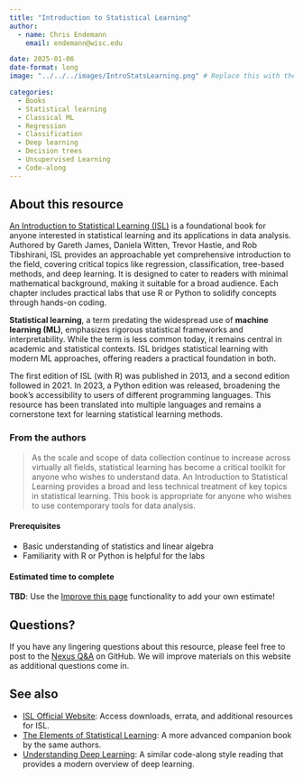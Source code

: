 ```yaml
---
title: "Introduction to Statistical Learning"
author: 
  - name: Chris Endemann
    email: endemann@wisc.edu

date: 2025-01-06
date-format: long
image: "../../../images/IntroStatsLearning.png" # Replace this with the actual filename of your chosen image in the images folder.

categories: 
  - Books
  - Statistical learning
  - Classical ML
  - Regression
  - Classification
  - Deep learning
  - Decision trees
  - Unsupervised Learning
  - Code-along
---
```


## About this resource

[An Introduction to Statistical Learning (ISL)](http://statlearning.com/) is a foundational book for anyone interested in statistical learning and its applications in data analysis. Authored by Gareth James, Daniela Witten, Trevor Hastie, and Rob Tibshirani, ISL provides an approachable yet comprehensive introduction to the field, covering critical topics like regression, classification, tree-based methods, and deep learning. It is designed to cater to readers with minimal mathematical background, making it suitable for a broad audience. Each chapter includes practical labs that use R or Python to solidify concepts through hands-on coding.

**Statistical learning**, a term predating the widespread use of **machine learning (ML)**, emphasizes rigorous statistical frameworks and interpretability. While the term is less common today, it remains central in academic and statistical contexts. ISL bridges statistical learning with modern ML approaches, offering readers a practical foundation in both.

The first edition of ISL (with R) was published in 2013, and a second edition followed in 2021. In 2023, a Python edition was released, broadening the book's accessibility to users of different programming languages. This resource has been translated into multiple languages and remains a cornerstone text for learning statistical learning methods.

### From the authors

> As the scale and scope of data collection continue to increase across virtually all fields, statistical learning has become a critical toolkit for anyone who wishes to understand data. An Introduction to Statistical Learning provides a broad and less technical treatment of key topics in statistical learning. This book is appropriate for anyone who wishes to use contemporary tools for data analysis.

#### Prerequisites

- Basic understanding of statistics and linear algebra
- Familiarity with R or Python is helpful for the labs

#### Estimated time to complete 

**TBD**: Use the [Improve this page](https://github.com/UW-Madison-DataScience/ML-X-Nexus/edit/main/Learn/Books/Intro-StatisticalLearning_JamesGareth-DanielaWitten-HastieTrevor-TibshiraniRob.qmd) functionality to add your own estimate!

## Questions?

If you have any lingering questions about this resource, please feel free to post to the [Nexus Q&A](https://github.com/UW-Madison-DataScience/ML-X-Nexus/discussions/categories/q-a) on GitHub. We will improve materials on this website as additional questions come in.

## See also

- [ISL Official Website](http://statlearning.com/): Access downloads, errata, and additional resources for ISL.
- [The Elements of Statistical Learning](https://hastie.su.domains/ElemStatLearn/): A more advanced companion book by the same authors.
- [Understanding Deep Learning](https://uw-madison-datascience.github.io/ML-X-Nexus/Learn/Books/Intro-Deeplearning_SimonJDPrince.html): A similar code-along style reading that provides a modern overview of deep learning.
